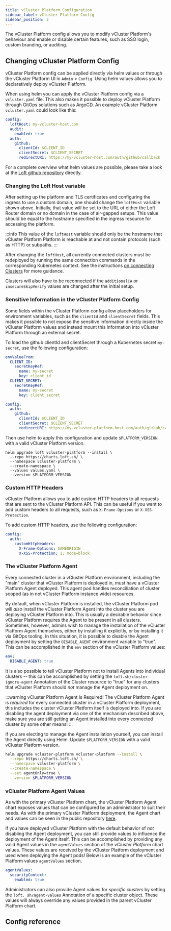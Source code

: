 ```yaml
---
title: vCluster Platform Configuration
sidebar_label: vCluster Platform Config
sidebar_position: 2
---
```



The vCluster Platform config allows you to modify vCluster Platform's behaviour and enable or disable certain features, such as SSO login, custom branding, or auditing.

## Changing vCluster Platform Config

vCluster Platform config can be applied directly via helm values or through the vCluster Platform UI in `Admin` > `Config`. Using helm values allows you to declaratively deploy vCluster Platform.

When using helm you can apply the vCluster Platform config via a `vcluster.yaml` file. This also makes it possible to deploy vCluster Platform through GitOps solutions such as ArgoCD. An example vCluster Platform `vcluster.yaml` could look like this:

```yaml
config:
  loftHost: my-vcluster-host.com
  audit:
    enabled: true
  auth:
    github:
      clientId: $CLIENT_ID
      clientSecret: $CLIENT_SECRET
      redirectURI: https://my-vcluster-host.com/auth/github/callback
```

For a complete overview what helm values are possible, please take a look at the [Loft github repository](https://github.com/loft-sh/loft/tree/master/chart) directly.

### Changing the Loft Host variable

After setting up the platform and TLS certificates and configuring the ingress to use a custom domain, one should change the `loftHost` variable shown above.
Initially, that value will be set to the URL of either the Loft Router domain or no domain in the case of air-gapped setups.
This value should be equal to the hostname specified in the ingress resource for accessing the platform.

:::info
This value of the `loftHost` variable should only be the hostname that vCluster Platform Platform is reachable at and not contain protocols (such as HTTP) or subpaths.
:::

After changing the `loftHost`, all currently connected clusters must be redeployed by running the same connection commands in the corresponding Kubernetes context.
See the instructions [on connecting Clusters](../../clusters/connect-cluster) for more guidance.

Clusters will also have to be reconnected if the `additionalCA` or `insecureSkipVerify` values are changed after the initial setup.

### Sensitive Information in the vCluster Platform Config

Some fields within the vCluster Platform config allow placeholders for environment variables, such as the `clientId` and `clientSecret` fields. This makes it possible to not expose the sensitive information directly inside the vCluster Platform values and instead mount this information into vCluster Platform through an external secret.

To load the github clientId and clientSecret through a Kubernetes secret `my-secret`, use the following configuration:

```yaml
envValueFrom:
  CLIENT_ID:
    secretKeyRef:
      name: my-secret
      key: client_id
  CLIENT_SECRET:
    secretKeyRef:
      name: my-secret
      key: client_secret

config:
  auth:
    github:
      clientId: $CLIENT_ID
      clientSecret: $CLIENT_SECRET
      redirectURI: https://my-vcluster-platform-host.com/auth/github/callback
```

Then use helm to apply this configuration and update `$PLATFORM_VERSION` with a valid vCluster Platform version.

```
helm upgrade loft vcluster-platform --install \
  --repo https://charts.loft.sh/ \
  --namespace vcluster-platform \
  --create-namespace \
  --values values.yaml \
  --version $PLATFORM_VERSION
```

### Custom HTTP Headers

vCluster Platform allows you to add custom HTTP headers to all requests that are sent to the vCluster Platform API. This can be useful if you want to add custom headers to all requests, such as `X-Frame-Options` or `X-XSS-Protection`.

To add custom HTTP headers, use the following configuration:

```yaml
config:
  auth:
    customHttpHeaders:
      X-Frame-Options: SAMEORIGIN
      X-XSS-Protection: 1; mode=block
```

### The vCluster Platform Agent

Every connected cluster in a vCluster Platform environment, including the "main" cluster that vCluster Platform is
deployed in, must have a vCluster Platform Agent deployed. This agent pod handles reconciliation of cluster
scoped (as in not vCluster Platform instance wide) resources.

By default, when vCluster Platform is installed, the vCluster Platform pod will _also_ install the vCluster Platform Agent into the
cluster you are deploying vCluster Platform into. This is usually a desirable behavior since vCluster Platform requires
the Agent to be present in all clusters. Sometimes, however, admins wish to manage the
installation of the vCluster Platform Agent themselves, either by installing it explicitly, or by installing
it via GitOps tooling. In this situation, it is possible to disable the Agent deployment by
setting the `DISABLE_AGENT` environment variable to "true". This can be accomplished in the
`env` section of the vCluster Platform values:

```yaml
env:
  DISABLE_AGENT: true
```

It is also possible to tell vCluster Platform not to install Agents into individual clusters -- this can be
accomplished by setting the `loft.sh/cluster-ignore-agent` Annotation of the Cluster resource to
"true" for any clusters that vCluster Platform should _not_ manage the Agent deployment on.

:::warning vCluster Platform Agent Is Required!
The vCluster Platform Agent is _required_ for every connected cluster in a vCluster Platform deployment, this includes the
cluster vCluster Platform itself is deployed into. If you are disabling the agent deployment via one of the
mechanism described above, make sure you are still getting an Agent installed into every
connected cluster by some other means!
:::

If you are electing to manage the Agent installation yourself, you can install the Agent
directly using Helm. Update `$PLATFORM_VERSION` with a valid vCluster Platform version.

```bash
helm upgrade vcluster-platform vcluster-platform --install \
  --repo https://charts.loft.sh/ \
  --namespace vcluster-platform \
  --create-namespace \
  --set agentOnly=true \
  --version $PLATFORM_VERSION
```

### vCluster Platform Agent Values

As with the primary vCluster Platform chart, the vCluster Platform Agent chart exposes values that can be configured by an
administrator to suit their needs. As with the primary vCluster Platform deployment, the Agent chart and
values can be seen in the public repository
[here](https://github.com/loft-sh/loft/tree/master/chart).

If you have deployed vCluster Platform with the default behavior of _not_ disabling the Agent deployment, you
can still provide values to influence the deployment of the Agent itself. This can be
accomplished by providing any valid Agent values in the `agentValues` section of the _vCluster Platform_
chart values. These values are received by the vCluster Platform deployment and used when deploying the Agent
pods! Below is an example of the vCluster Platform values `agentValues` section.

```yaml
agentValues:
  securityContext:
    enabled: true
```

Administrators can also provide Agent values for _specific clusters_ by setting the `loft.
sh/agent-values` Annotation of a specific cluster object. These values will always override any
values provided in the parent vCluster Platform chart.

## Config reference

<VClusterProConfig />
